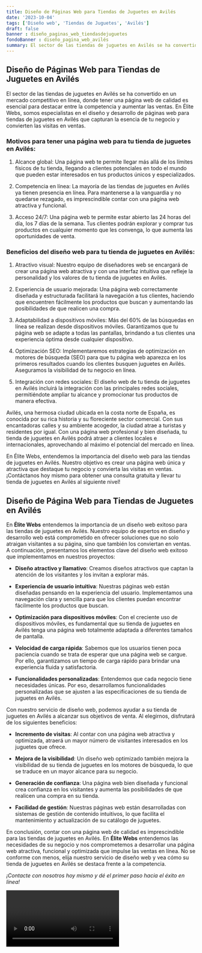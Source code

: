 ```yaml
---
title: Diseño de Páginas Web para Tiendas de Juguetes en Avilés
date: '2023-10-04'
tags: ['Diseño web', 'Tiendas de Juguetes', 'Avilés']
draft: false
banner : diseño_paginas_web_tiendasdejuguetes
fondoBanner : diseño_pagina_web_avilés
summary: El sector de las tiendas de juguetes en Avilés se ha convertido en un mercado competitivo en línea, donde tener una página web de calidad es esencial para destacar entre la competencia y aumentar las ventas. En Élite Webs, somos especialistas en el diseño y desarrollo de páginas web para tiendas de juguetes en Avilés que capturan la esencia de tu negocio y convierten las visitas en ventas.
---
```


## Diseño de Páginas Web para Tiendas de Juguetes en Avilés

El sector de las tiendas de juguetes en Avilés se ha convertido en un mercado competitivo en línea, donde tener una página web de calidad es esencial para destacar entre la competencia y aumentar las ventas. En Élite Webs, somos especialistas en el diseño y desarrollo de páginas web para tiendas de juguetes en Avilés que capturan la esencia de tu negocio y convierten las visitas en ventas.

### Motivos para tener una página web para tu tienda de juguetes en Avilés:

1. Alcance global: Una página web te permite llegar más allá de los límites físicos de tu tienda, llegando a clientes potenciales en todo el mundo que pueden estar interesados en tus productos únicos y especializados.

2. Competencia en línea: La mayoría de las tiendas de juguetes en Avilés ya tienen presencia en línea. Para mantenerse a la vanguardia y no quedarse rezagado, es imprescindible contar con una página web atractiva y funcional.

3. Acceso 24/7: Una página web te permite estar abierto las 24 horas del día, los 7 días de la semana. Tus clientes podrán explorar y comprar tus productos en cualquier momento que les convenga, lo que aumenta las oportunidades de venta.

### Beneficios del diseño web para tu tienda de juguetes en Avilés:

1. Atractivo visual: Nuestro equipo de diseñadores web se encargará de crear una página web atractiva y con una interfaz intuitiva que refleje la personalidad y los valores de tu tienda de juguetes en Avilés.

2. Experiencia de usuario mejorada: Una página web correctamente diseñada y estructurada facilitará la navegación a tus clientes, haciendo que encuentren fácilmente los productos que buscan y aumentando las posibilidades de que realicen una compra.

3. Adaptabilidad a dispositivos móviles: Más del 60% de las búsquedas en línea se realizan desde dispositivos móviles. Garantizamos que tu página web se adapte a todas las pantallas, brindando a tus clientes una experiencia óptima desde cualquier dispositivo.

4. Optimización SEO: Implementaremos estrategias de optimización en motores de búsqueda (SEO) para que tu página web aparezca en los primeros resultados cuando los clientes busquen juguetes en Avilés. Aseguramos la visibilidad de tu negocio en línea.

5. Integración con redes sociales: El diseño web de tu tienda de juguetes en Avilés incluirá la integración con las principales redes sociales, permitiéndote ampliar tu alcance y promocionar tus productos de manera efectiva.

Avilés, una hermosa ciudad ubicada en la costa norte de España, es conocida por su rica historia y su floreciente sector comercial. Con sus encantadoras calles y su ambiente acogedor, la ciudad atrae a turistas y residentes por igual. Con una página web profesional y bien diseñada, tu tienda de juguetes en Avilés podrá atraer a clientes locales e internacionales, aprovechando al máximo el potencial del mercado en línea.

En Élite Webs, entendemos la importancia del diseño web para las tiendas de juguetes en Avilés. Nuestro objetivo es crear una página web única y atractiva que destaque tu negocio y convierta las visitas en ventas. ¡Contáctanos hoy mismo para obtener una consulta gratuita y llevar tu tienda de juguetes en Avilés al siguiente nivel!

<GifSeo />

<Cta />

## Diseño de Página Web para Tiendas de Juguetes en Avilés

En **Élite Webs** entendemos la importancia de un diseño web exitoso para las tiendas de juguetes en Avilés. Nuestro equipo de expertos en diseño y desarrollo web está comprometido en ofrecer soluciones que no solo atraigan visitantes a su página, sino que también los conviertan en ventas. A continuación, presentamos los elementos clave del diseño web exitoso que implementamos en nuestros proyectos:

- **Diseño atractivo y llamativo**: Creamos diseños atractivos que captan la atención de los visitantes y los invitan a explorar más.

- **Experiencia de usuario intuitiva**: Nuestras páginas web están diseñadas pensando en la experiencia del usuario. Implementamos una navegación clara y sencilla para que los clientes puedan encontrar fácilmente los productos que buscan.

- **Optimización para dispositivos móviles**: Con el creciente uso de dispositivos móviles, es fundamental que su tienda de juguetes en Avilés tenga una página web totalmente adaptada a diferentes tamaños de pantalla.

- **Velocidad de carga rápida**: Sabemos que los usuarios tienen poca paciencia cuando se trata de esperar que una página web se cargue. Por ello, garantizamos un tiempo de carga rápido para brindar una experiencia fluida y satisfactoria.

- **Funcionalidades personalizadas**: Entendemos que cada negocio tiene necesidades únicas. Por eso, desarrollamos funcionalidades personalizadas que se ajusten a las especificaciones de su tienda de juguetes en Avilés.

Con nuestro servicio de diseño web, podemos ayudar a su tienda de juguetes en Avilés a alcanzar sus objetivos de venta. Al elegirnos, disfrutará de los siguientes beneficios:

- **Incremento de visitas**: Al contar con una página web atractiva y optimizada, atraerá un mayor número de visitantes interesados en los juguetes que ofrece.

- **Mejora de la visibilidad**: Un diseño web optimizado también mejora la visibilidad de su tienda de juguetes en los motores de búsqueda, lo que se traduce en un mayor alcance para su negocio.

- **Generación de confianza**: Una página web bien diseñada y funcional crea confianza en los visitantes y aumenta las posibilidades de que realicen una compra en su tienda.

- **Facilidad de gestión**: Nuestras páginas web están desarrolladas con sistemas de gestión de contenido intuitivos, lo que facilita el mantenimiento y actualización de su catálogo de juguetes.

En conclusión, contar con una página web de calidad es imprescindible para las tiendas de juguetes en Avilés. En **Élite Webs** entendemos las necesidades de su negocio y nos comprometemos a desarrollar una página web atractiva, funcional y optimizada que impulse las ventas en línea. No se conforme con menos, elija nuestro servicio de diseño web y vea cómo su tienda de juguetes en Avilés se destaca frente a la competencia.

*¡Contacte con nosotros hoy mismo y dé el primer paso hacia el éxito en línea!*

<Video />

<CtaBot job='Tiendas de Juguetes' city='Avilés'/>

<Gmaps query='Avilés+españa+maps' />
